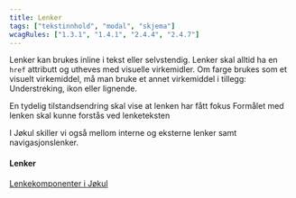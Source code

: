 ```yaml
---
title: Lenker
tags: ["tekstinnhold", "modal", "skjema"]
wcagRules: ["1.3.1", "1.4.1", "2.4.4", "2.4.7"]
---
```



Lenker kan brukes inline i tekst eller selvstendig. Lenker skal alltid ha en `href` attributt og utheves med visuelle virkemidler.
Om farge brukes som et visuelt virkemiddel, må man bruke et annet virkemiddel i tillegg: Understreking, ikon eller lignende.

<List>
    <CheckListItem>En tydelig tilstandsendring skal vise at lenken har fått fokus</CheckListItem>
    <CheckListItem>Formålet med lenken skal kunne forstås ved lenketeksten</CheckListItem>
</List>

I Jøkul skiller vi også mellom interne og eksterne lenker samt navigasjonslenker.

#### Lenker

[Lenkekomponenter i Jøkul](https://jokul.fremtind.no/komponenter/link)
